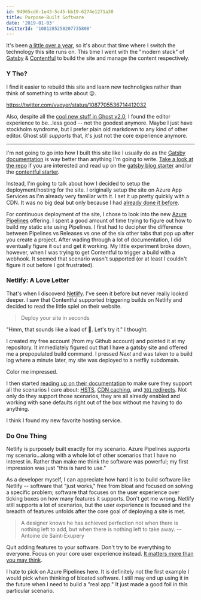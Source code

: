 ```yaml
---
id: 94965cd6-1e43-5c45-bb19-6274e1271a30
title: Purpose-Built Software
date: '2019-01-03'
twitterId: '1081285258207735808'
---
```



It's been [a little over a year](/ghost-on-azure/), so it's about that time where I switch the technology this site runs on. This time I went with the "modern stack" of [Gatsby](https://www.gatsbyjs.org/) & [Contentful](https://www.contentful.com/) to build the site and manage the content respectively.

### Y Tho?

I find it easier to rebuild this site and learn new technoligies rather than think of something to write about 😒.

https://twitter.com/vvoyer/status/1087705536714412032

Also, despite all the [cool new stuff in Ghost v2.0](https://blog.ghost.org/2-0/), I found the editor experience to be...less good -- not the goodest anymore. Maybe I just have stockholm syndrome, but I prefer plain old markdown to any kind of other editor. Ghost still _supports_ that, it's just not the core experience anymore.

--------------

I'm not going to go into how I built this site like I usually do as the [Gatsby documentation](https://www.gatsbyjs.org/docs/) is way better than anything I'm going to write. [Take a look at the repo](https://github.com/chadly/chadly.net) if you are interested and read up on the [gatsby blog starter](https://www.gatsbyjs.org/starters/gatsbyjs/gatsby-starter-blog/) and/or the [contentful starter](https://www.gatsbyjs.org/starters/contentful-userland/gatsby-contentful-starter/).

Instead, I'm going to talk about how I decided to setup the deployment/hosting for the site. I originally setup the site on Azure App Services as I'm already very familiar with it. I set it up pretty quickly with a CDN. It was no big deal but only because I had [already done it before](/ghost-on-azure/).

For continuous deployment of the site, I chose to look into the new [Azure Pipelines](https://azure.microsoft.com/en-us/services/devops/pipelines/) offering. I spent a good amount of time trying to figure out how to build my static site using Pipelines. I first had to decipher the difference between Pipelines vs Releases vs one of the six other tabs that pop up after you create a project. After wading through a lot of documentation, I did eventually figure it out and get it working. My little experiment broke down, however, when I was trying to get Contentful to trigger a build with a webhook. It seemed that scenario wasn't supported (or at least I couldn't figure it out before I got frustrated).

### Netlify: A Love Letter

That's when I discoverd [Netlify](https://www.netlify.com/). I've seen it before but never really looked deeper. I saw that Contentful supported triggering builds on Netlify and decided to read the little spiel on their website.

> Deploy your site in seconds

"Hmm, that sounds like a load of 💩. Let's try it." I thought.

I created my free account (from my Github account) and pointed it at my repository. It immediately figured out that I have a gatsby site and offered me a prepopulated build command. I pressed _Next_ and was taken to a build log where a minute later, my site was deployed to a netfliy subdomain.

Color me impressed.

I then started [reading up on their documentation](https://www.netlify.com/docs/) to make sure they support all the scenarios I care about: [HSTS](https://www.netlify.com/docs/ssl/), [CDN caching](https://www.netlify.com/blog/2017/02/23/better-living-through-caching/), and [`301` redirects](https://www.netlify.com/docs/redirects/). Not only do they support those scenarios, they are all already enabled and working with sane defaults right out of the box without me having to do anything.

I think I found my new favorite hosting service.

### Do One Thing

Netlify is purposely built exactly for my scenario. Azure Pipelines _supports_ my scenario...along with a whole lot of other scenarios that I have no interest in. Rather than make me think the software was powerful; my first impression was just "this is hard to use."

As a developer myself, I can appreciate how hard it is to build software like Netlify -- software that "just works," free from bloat and focused on solving a specific problem; software that focuses on the user experience over ticking boxes on how many features it supports. Don't get me wrong. Netlify still supports a lot of scenarios, but the user experience is focused and the breadth of features unfolds after the core goal of deploying a site is met.

> A designer knows he has achieved perfection not when there is nothing left to add, but when there is nothing left to take away. -- Antoine de Saint-Exupery

Quit adding features to your software. Don't try to be everything to everyone. Focus on your core user experience instead. [It matters more than you may think](/user-experience-matters-more-than-you-think/).

<Alert type="info" title="Aside">

I hate to pick on Azure Pipelines here. It is definitely not the first example I would pick when thinking of bloated software. I still may end up using it in the future when I need to build a "real app." It just made a good foil in this particular scenario.

</Alert>